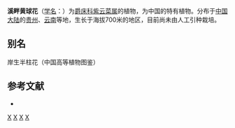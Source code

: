 {{Speciesbox 
| taxon = Strobilanthes fluviatilis 
| authority = (C. B. Clarke ex W. W. Sm.) Bremek.
}}

'''溪畔黄球花'''（[[学名|学名]]：{{lang|la|''Strobilanthes fluviatilis''}}）为[[爵床科|爵床科]][[紫云菜属|紫云菜属]]的植物，为中国的特有植物。分布于[[中国大陆|中国大陆]]的[[贵州|贵州]]、[[云南|云南]]等地，生长于海拔700米的地区，目前尚未由人工引种栽培。

== 别名 ==
岸生半柱花（中国高等植物图鉴）

== 参考文献 ==
<div class="references-small">
* {{cite web| url =http://www.bioinfo.cn/db05/KmzwSpecies.php?action=view&id=301| title =溪畔黄球花| work =《中国高等植物数据库全库》| publisher =中国科学院微生物研究所| author =昆明植物研究所| accessdate =2009-02-21| deadurl =yes| archiveurl =https://web.archive.org/web/20160305074108/http://www.bioinfo.cn/db05/KmzwSpecies.php?action=view&id=301| archivedate =2016-03-05}}
</div>
{{Taxonbar|from=Q15224951}}

[[Category:马蓝属|X]]
[[Category:中國特有植物|X]]
[[Category:贵州植物|X]]
[[Category:云南植物|X]]